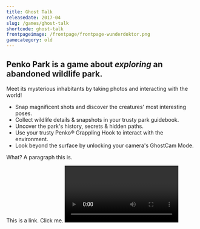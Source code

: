 ```yaml
---
title: Ghost Talk
releasedate: 2017-04
slug: /games/ghost-talk
shortcode: ghost-talk
frontpageimage: /frontpage/frontpage-wunderdoktor.png
gamecategory: old
---
```


<h2>
  Penko Park is a game about <i>exploring</i> an <b>abandoned wildlife park.</b>
</h2>
<p>
  Meet its mysterious inhabitants by taking photos and interacting with the
  world!
</p>
<ul>
  <li>
    Snap magnificent shots and discover the creatures' most interesting poses.
  </li>
  <li>Collect wildlife details & snapshots in your trusty park guidebook.</li>
  <li>Uncover the park's history, secrets & hidden paths.</li>
  <li>
    Use your trusty Penko® Grappling Hook to interact with the environment.
  </li>
  <li>Look beyond the surface by unlocking your camera's GhostCam Mode.</li>
</ul>
<p>What? A paragraph this is.</p>
<Link to="../../">This is a link. Click me.</Link>
<Video
  videoSrcURL="https://www.youtube.com/embed/6Cht1fqU6Ws"
  videoTitle="Reveal Trailer"
/>
<GImage filename="wunderdoktor-screenshot-6.png" />
<GGif filename="bird.gif" />
